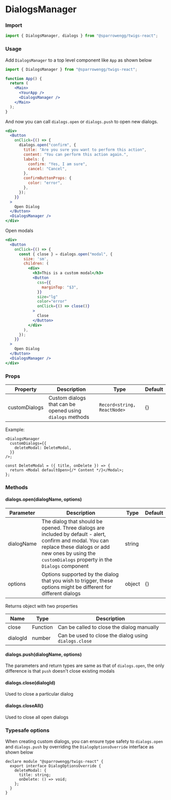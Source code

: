 # DialogsManager

### Import

```jsx
import { DialogsManager, dialogs } from "@sparrowengg/twigs-react";
```

### Usage

Add `DialogsManager` to a top level component like `App` as shown below

```jsx
import { DialogsManager } from "@sparrowengg/twigs-react";

function App() {
  return (
    <Main>
      <YourApp />
      <DialogsManager />
    </Main>
  );
}
```

And now you can call `dialogs.open` or `dialogs.push` to open new dialogs.

```jsx live
<div>
  <Button
    onClick={() => {
      dialogs.open("confirm", {
        title: "Are you sure you want to perform this action",
        content: "You can perform this action again.",
        labels: {
          confirm: "Yes, I am sure",
          cancel: "Cancel",
        },
        confirmButtonProps: {
          color: "error",
        },
      });
    }}
  >
    Open Dialog
  </Button>
  <DialogsManager />
</div>
```

Open modals

```jsx live
<div>
  <Button
    onClick={() => {
      const { close } = dialogs.open("modal", {
        size: 'sm',
        children: (
          <div>
            <h3>This is a custom modal</h3>
            <Button
              css={{
                marginTop: "$3",
              }}
              size="lg"
              color="error"
              onClick={() => close()}
            >
              Close
            </Button>
          </div>
        ),
      });
    }}
  >
    Open Dialog
  </Button>
  <DialogsManager />
</div>
```

### Props

| Property      | Description                                               | Type                        | Default |
| ------------- | --------------------------------------------------------- | --------------------------- | ------- |
| customDialogs | Custom dialogs that can be opened using `dialogs` methods | `Record<string, ReactNode>` | {}      |

Example:

```tsx
<DialogsManager
  customDialogs={{
    deleteModal: DeleteModal,
  }}
/>;

const DeleteModal = ({ title, onDelete }) => {
  return <Modal defaultOpen>{/* Content */}</Modal>;
};
```

### Methods

#### dialogs.open(dialogName, options)

| Parameter  | Description                                                                                                                                                                                                        | Type   | Default |
| ---------- | ------------------------------------------------------------------------------------------------------------------------------------------------------------------------------------------------------------------ | ------ | ------- |
| dialogName | The dialog that should be opened. Three dialogs are included by default - alert, confirm and modal. You can replace these dialogs or add new ones by using the `customDialogs` property in the `Dialogs` component | string |         |
| options    | Options supported by the dialog that you wish to trigger, these options might be different for different dialogs                                                                                                   | object | {}      |

Returns object with two properties

| Name     | Type     | Description                                           |
| -------- | -------- | ----------------------------------------------------- |
| close    | Function | Can be called to close the dialog manually            |
| dialogId | number   | Can be used to close the dialog using `dialogs.close` |

#### dialogs.push(dialogName, options)

The parameters and return types are same as that of `dialogs.open`, the only difference is that `push` doesn't close existing modals

#### dialogs.close(dialogId)

Used to close a particular dialog

#### dialogs.closeAll()

Used to close all open dialogs

### Typesafe options

When creating custom dialogs, you can ensure type safety to `dialogs.open` and `dialogs.push` by overriding the `DialogOptionsOverride` interface as shown below

```tsx
declare module "@sparrowengg/twigs-react" {
  export interface DialogOptionsOverride {
    deleteModal: {
      title: string;
      onDelete: () => void;
    };
  }
}
```
